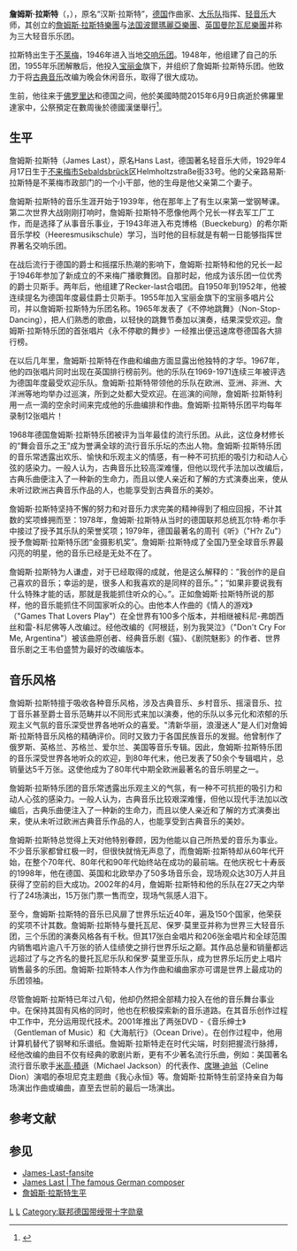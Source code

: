 {{Refimprove|time=2022-01-03T18:22:21+00:00}}
{{Infobox musical artist
| name            = 詹姆斯·拉斯特<br>James Last
| real_name       = 
| native_name     =
| native_name_lang=
| Background      = non_vocal_instrumentalist
| image           = Grand Gala du Disque in RAI Amsterdam. James Last Band, Bestanddeelnr 923-3019.jpg
| image_size      =
| caption         = 1970年的詹姆斯·拉斯特
| nationality     = {{flag|德國}}
| birth_date      = {{birth date|1929|4|17}}
| birth_place     = {{flag|威瑪共和國}}[[不來梅州|不來梅州]][[不來梅|不來梅]]
| death_date      = {{death date and age|2015|6|9|1929|4|17}}
| death_place     = {{USA}}[[佛羅里達州|佛羅里達州]][[棕榈滩|棕榈滩]]
| death_cause     = 
| resting_place   = 
| alma_mater      = 
| Instrument      = 
| Genre           = [[古典音乐|古典音乐]]
| Occupation      = [[作曲家|作曲家]]，[[指挥家|指挥家]]
| Years_active    = 
| Label           = 
| related_group   = 
| spouse          = 
| children        = 
| signature       = 
| URL             = 
}}
'''詹姆斯·拉斯特'''（{{lang-de|James Last}}，{{bd|1929年|4月17日|2015年|6月9日|catIdx=L拉}}），原名“汉斯·拉斯特”，[[德国|德国]]作曲家、[[大乐队|大乐队]]指挥、[[轻音乐|轻音乐]]大师，其创立的[[詹姆斯·拉斯特樂團|詹姆斯·拉斯特樂團]]与[[法国|法国]][[波爾瑪麗亞樂團|波爾瑪麗亞樂團]]、[[英国|英国]][[曼陀瓦尼樂團|曼陀瓦尼樂團]]并称为三大轻音乐乐团。

拉斯特出生于[[不莱梅|不莱梅]]，1946年进入当地[[交响乐团|交响乐团]]。1948年，他组建了自己的乐团，1955年乐团解散后，他投入[[宝丽金|宝丽金]]旗下，并组织了詹姆斯·拉斯特乐团。他致力于将[[古典音乐|古典音乐]]改编为晚会休闲音乐，取得了很大成功。

生前，他往来于[[佛罗里达|佛罗里达]]和德国之间，他於美國時間2015年6月9日病逝於佛羅里達家中，公祭預定在數周後於德國漢堡舉行<ref>{{cite news|title=德作曲家詹姆斯·拉斯特逝世 享年86歲|url=http://news.ltn.com.tw/news/world/breakingnews/1345212|accessdate=2015-06-10|agency=[[自由時報|自由時報]]|date=2015-06-10}}</ref>。

==生平==
詹姆斯·拉斯特（James Last），原名Hans Last，德国著名轻音乐大师，1929年4月17日生于[[不莱梅|不来梅市]]Sebaldsbrück区Helmholtzstraße街33号。他的父亲路易斯·拉斯特是不莱梅市政部门的一个小干部，他的生母是他父亲第二个妻子。

詹姆斯·拉斯特的音乐生涯开始于1939年，他在那年上了有生以来第一堂钢琴课。第二次世界大战刚刚打响时，詹姆斯·拉斯特不愿像他两个兄长一样去军工厂工作，而是选择了从事音乐事业，于1943年进入布克博格（Bueckeburg）的希尔斯音乐学校（Heeresmusikschule）学习，当时他的目标就是有朝一日能够指挥世界著名交响乐团。

在战后流行于德国的爵士和摇摆乐热潮的影响下，詹姆斯·拉斯特和他的兄长一起于1946年参加了新成立的不来梅广播歌舞团。自那时起，他成为该乐团一位优秀的爵士贝斯手。两年后，他组建了Recker-last合唱团。自1950年到1952年，他被连续提名为德国年度最佳爵士贝斯手。1955年加入宝丽金旗下的宝丽多唱片公司，并以詹姆斯·拉斯特为乐团名称。1965年发表了《不停地跳舞》（Non-Stop-Dancing），把人们熟悉的歌曲，以轻快的跳舞节奏加以演奏，结果深受欢迎。詹姆斯·拉斯特乐团的首张唱片《永不停歇的舞步》一经推出便迅速席卷德国各大排行榜。

在以后几年里，詹姆斯·拉斯特在作曲和编曲方面显露出他独特的才华。1967年，他的四张唱片同时出现在英国排行榜前列。他的乐队在1969-1971连续三年被评选为德国年度最受欢迎乐队。詹姆斯·拉斯特带领他的乐队在欧洲、亚洲、非洲、大洋洲等地均举办过巡演，所到之处都大受欢迎。在巡演的间隙，詹姆斯·拉斯特利用一点一滴的空余时间来完成他的乐曲编排和作曲。詹姆斯·拉斯特乐团平均每年录制12张唱片！

1968年德国詹姆斯·拉斯特乐团被评为当年最佳的流行乐团。从此，这位身材修长的“舞会音乐之王”成为誉满全球的流行音乐乐坛的杰出人物。詹姆斯·拉斯特乐团的音乐常透露出欢乐、愉快和乐观主义的情感，有一种不可抗拒的吸引力和动人心弦的感染力。一般人认为，古典音乐比较高深难懂，但他以现代手法加以改编后，古典乐曲便注入了一种新的生命力，而且以使人亲近和了解的方式演奏出来，使从未听过欧洲古典音乐作品的人，也能享受到古典音乐的美妙。

詹姆斯·拉斯特坚持不懈的努力和对音乐力求完美的精神得到了相应回报，不计其数的奖项蜂拥而至：1978年，詹姆斯·拉斯特从当时的德国联邦总统瓦尔特·希尔手中接过了授予其乐队的荣誉奖项；1979年，德国最著名的周刊《听》（"H?r Zu"）授予詹姆斯·拉斯特乐团“金摄影机奖”。詹姆斯·拉斯特成了全国乃至全球音乐界最闪亮的明星，他的音乐已经是无处不在了。

詹姆斯·拉斯特为人谦虚，对于已经取得的成就，他是这么解释的：”我创作的是自己喜欢的音乐；幸运的是，很多人和我喜欢的是同样的音乐。”；“如果非要说我有什么特殊才能的话，那就是我能抓住听众的心。”。正如詹姆斯·拉斯特所说的那样，他的音乐能抓住不同国家听众的心。由他本人作曲的《情人的游戏》（"Games That Lovers Play"）在全世界有100多个版本，并相继被科尼-弗朗西丝和雷-科尼佛等人改编过。经他改编的《阿根廷，别为我哭泣》（"Don't Cry For Me, Argentina"）被该曲原创者、经典音乐剧《猫》、《剧院魅影》的作者、世界音乐剧之王韦伯盛赞为最好的改编版本。

==音乐风格==
詹姆斯·拉斯特擅于吸收各种音乐风格，涉及古典音乐、乡村音乐、摇滚音乐、拉丁音乐甚至爵士音乐范畴并以不同形式来加以演奏，他的乐队以多元化和浓郁的乐观主义气氛的音乐深受世界各地听众的喜爱。"清新华丽，浪漫迷人"是人们对詹姆斯·拉斯特音乐风格的精确评价。同时又致力于各国民族音乐的发掘。他曾制作了俄罗斯、英格兰、苏格兰、爱尔兰、美国等音乐专辑。因此，詹姆斯·拉斯特乐团的音乐深受世界各地听众的欢迎，到80年代末，他已发表了50余个专辑唱片，总销量达5千万张。这使他成为了80年代中期全欧洲最著名的音乐明星之一。

詹姆斯·拉斯特乐团的音乐常透露出乐观主义的气氛，有一种不可抗拒的吸引力和动人心弦的感染力。一般人认为，古典音乐比较艰深难懂，但他以现代手法加以改编后，古典乐曲便注入了一种新的生命力，而且以使人亲近和了解的方式演奏出来，使从未听过欧洲古典音乐作品的人，也能享受到古典音乐的美妙。

詹姆斯·拉斯特总觉得上天对他特别眷顾，因为他能以自己所热爱的音乐为事业。不少音乐家都曾红极一时，但很快就悄无声息了，而詹姆斯·拉斯特却从60年代开始，在整个70年代、80年代和90年代始终站在成功的最前端。在他庆祝七十寿辰的1998年，他在德国、英国和北欧举办了50多场音乐会，现场观众达30万人并且获得了空前的巨大成功。2002年的4月，詹姆斯·拉斯特和他的乐队在27天之内举行了24场演出，15万张门票一售而空，现场气氛感人泪下。

至今，詹姆斯·拉斯特的音乐已风扉了世界乐坛近40年，遍及150个国家，他荣获的奖项不计其数。詹姆斯·拉斯特与曼托瓦尼、保罗·莫里亚并称为世界三大轻音乐团，三个乐团的演奏风格各有千秋。但其17张白金唱片和206张金唱片和全球范围内销售唱片逾八千万张的骄人佳绩使之排行世界乐坛之巅。其作品总量和销量都远远超过了与之齐名的曼托瓦尼乐队和保罗·莫里亚乐队，成为世界乐坛历史上唱片销售最多的乐团。詹姆斯·拉斯特本人作为作曲和编曲家亦可谓是世界上最成功的乐团领袖。

尽管詹姆斯·拉斯特已年过八旬，他却仍然把全部精力投入在他的音乐舞台事业中。在保持其固有风格的同时，他也在积极探索新的音乐道路。在其音乐创作过程中工作中，充分运用现代技术。2001年推出了两张DVD -《音乐绅士》（Gentleman of Music）和《大海航行》（Ocean Drive）。在创作过程中，他用计算机替代了钢琴和乐谱纸。詹姆斯·拉斯特走在时代尖端，时刻把握流行脉搏，经他改编的曲目不仅有经典的歌剧片断，更有不少著名流行乐曲，例如：美国著名流行音乐歌手[[米高·積遜|米高·積遜]]（Michael Jackson）的代表作、[[席琳·迪翁|席琳·迪翁]]（Celine Dion）演唱的泰坦尼克主题曲《我心永恒》等。詹姆斯·拉斯特生前坚持亲自为每场演出作曲或编曲，直至去世前的最后一场演出。

==参考文献==
{{reflist}}


== 参见 ==
* [http://www.jameslastfan.de/ James-Last-fansite]
* [https://web.archive.org/web/20111014004836/http://jameslast.net/ James Last | The famous German composer]
* [http://www.chartsurfer.de/artist/james-last/biography-hfn.html  詹姆斯·拉斯特生平]
{{Commons|James Last}}

{{Authority control}}
[[Category:德國音樂家|L]]
[[Category:不來梅人|L]]
[[Category:联邦德国带绶带十字勋章|Category:联邦德国带绶带十字勋章]]